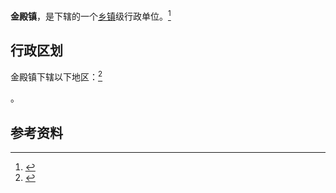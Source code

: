 {{中国乡级行政区|14/10/02/105/000}}

'''金殿镇'''，是{{PRC admin/fullname|14/10/02/105/000|3}}下辖的一个[[乡镇|乡镇]]级行政单位。<ref>{{PRC admin/ref sgc|{{PRC admin/parent|14/10/02/105/000}}}}</ref>

== 行政区划 ==

金殿镇下辖以下地区：<ref>{{PRC admin/ref sgc|14/10/02/105/000}}</ref>

{{PRC admin/children|14/10/02/105/000}}。

== 参考资料 ==

{{reflist}}

{{行政区划小作品}}
{{PRC admin/navcat|14/10/02/105/000}}